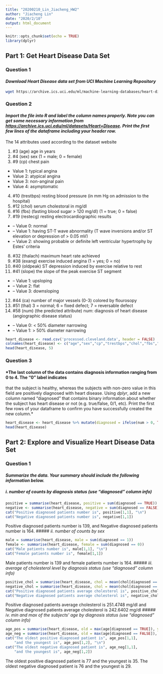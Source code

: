 ```yaml
---
title: "20200210_Lin_Jiacheng_HW2"
author: "Jiacheng Lin"
date: "2020/2/10"
output: html_document
---
```


```r
knitr::opts_chunk$set(echo = TRUE)
library(dplyr)
```
## Part 1: Get Heart Disease Data Set
### Question 1  
#### *Download Heart Disease data set from UCI Machine Learning Repository*
```bash
wget https://archive.ics.uci.edu/ml/machine-learning-databases/heart-disease/processed.cleveland.data
```
### Question 2
#### *Import the file into R and label the column names properly. Note you can get some necessary information from  <https://archive.ics.uci.edu/ml/datasets/Heart+Disease>. Print the first few lines of the dataframe including your header row.*  
The 14 attributes used according to the dataset website  

1. #3 (age) age in years  
2. #4 (sex) sex (1 = male; 0 = female)  
3. #9 (cp) chest pain  
* Value 1: typical angina  
* Value 2: atypical angina  
* Value 3: non-anginal pain  
* Value 4: asymptomatic  
4. #10 (trestbps) resting blood pressure (in mm Hg on admission to the hospital)  
5. #12 (chol) serum cholestoral in mg/dl  
6. #16 (fbs) (fasting blood sugar > 120 mg/dl) (1 = true; 0 = false)  
7. #19 (restecg) resting electrocardiographic results  
* -- Value 0: normal   
* -- Value 1: having ST-T wave abnormality (T wave inversions and/or ST elevation or depression of > 0.05 mV)  
* -- Value 2: showing probable or definite left ventricular hypertrophy by Estes' criteria  
8. #32 (thalach) maximum heart rate achieved  
9. #38 (exang) exercise induced angina (1 = yes; 0 = no)  
10. #40 (oldpeak) ST depression induced by exercise relative to rest  
11. #41 (slope)  the slope of the peak exercise ST segment  
* -- Value 1: upsloping  
* -- Value 2: flat  
* -- Value 3: downsloping  
12. #44 (ca) number of major vessels (0-3) colored by flourosopy  
13. #51 (thal) 3 = normal; 6 = fixed defect; 7 = reversable defect  
14. #58 (num) (the predicted attribute) num: diagnosis of heart disease (angiographic disease status)  
* -- Value 0: < 50% diameter narrowing  
* -- Value 1: > 50% diameter narrowing 
```r
heart_disease <- read.csv('processed.cleveland.data', header = FALSE)
colnames(heart_disease) <- c("age","sex","cp","trestbps","chol","fbs","restecg","thalach","exang","oldpeak","slope","ca","thal","num")
head(heart_disease, 5)
```
### Question 3
#### *The last column of the data contains diagnosis information ranging from 0 to 4. The “0” label indicates
that the subject is healthy, whereas the subjects with non-zero value in this field are positively
diagnosed with heart disease. Using *dplyr*, add a new column named “diagnosed” that contains binary
information about whether the subject has heart disease or not (e.g. true/false, 0/1, etc). Print the first
few rows of your dataframe to confirm you have successfully created the new column.*  
```r
heart_disease <- heart_disease %>% mutate(diagnosed = ifelse(num > 0, TRUE, FALSE))
head(heart_disease)
```
## Part 2: Explore and Visualize Heart Disease Data Set
### Question 1
#### *Summarize the data. Your summary should include the following information below.*
##### *i. number of counts by diagnosis status (use “diagnosed” column info)*
```r
positive = summarise(heart_disease, positive = sum(diagnosed == TRUE))
negative <- summarise(heart_disease, negative = sum(diagnosed == FALSE))
cat("Positive diagnosed patients number is", positive[1,1], "\n")
cat("Negative diagnosed patients number is", negative[1,1])
```
Positive diagnosed patients number is 139, and Negative diagnosed patients number is 164.
##### *ii. number of counts by sex*
```r
male = summarise(heart_disease, male = sum(diagnosed == 1))
female <- summarise(heart_disease, female = sum(diagnosed == 0))
cat("Male patients number is", male[1,1], "\n")
cat("Female patients number is", female[1,1])
```
Male patients number is 139 and female patients number is 164.
##### *iii. average of cholesterol level by diagnosis status (use “diagnosed” column info)*
```r
positive_chol = summarise(heart_disease, chol = mean(chol[diagnosed == TRUE]))
negative_chol = summarise(heart_disease, chol = mean(chol[diagnosed == FALSE]))
cat("Positive diagnosed patients average cholesterol is", positive_chol[1,1], "\n")
cat("Negative diagnosed patients average cholesterol is", negative_chol[1,1])
```
Positive diagnosed patients average cholesterol is 251.4748 mg/dl 
and Negative diagnosed patients average cholesterol is 242.6402 mg/dl
##### *iv. min and max of the subjects’ age by diagnosis status (use “diagnosed” column info)*
```r
age_pos = summarise(heart_disease, old = max(age[diagnosed == TRUE]), young = min(age[diagnosed == TRUE]))
age_neg = summarise(heart_disease, old = max(age[diagnosed == FALSE]), young = min(age[diagnosed == FALSE]))
cat("The oldest positive diagnosed patient is", age_pos[1,1], 
    "and the youngest is", age_pos[1,2], "\n")
cat("The oldest negative diagnosed patient is", age_neg[1,1], 
    "and the youngest is", age_neg[1,2])
```
The oldest positive diagnosed patient is 77 and the youngest is 35.
The oldest negative diagnosed patient is 76 and the youngest is 29.
